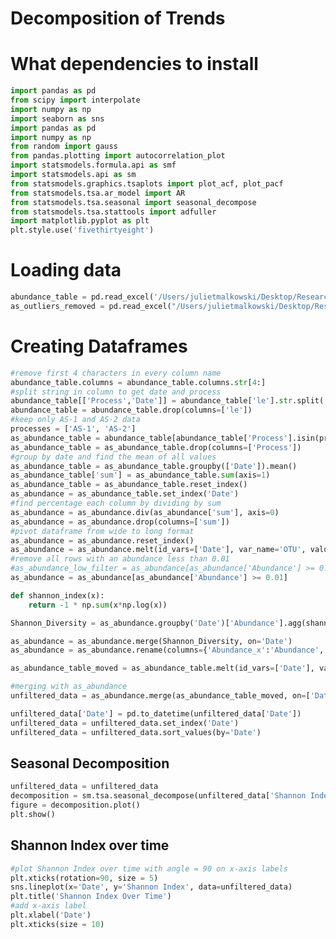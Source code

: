 # Decomposition of Trends

# What dependencies to install
```python
import pandas as pd
from scipy import interpolate
import numpy as np
import seaborn as sns
import pandas as pd
import numpy as np
from random import gauss
from pandas.plotting import autocorrelation_plot
import statsmodels.formula.api as smf
import statsmodels.api as sm
from statsmodels.graphics.tsaplots import plot_acf, plot_pacf
from statsmodels.tsa.ar_model import AR
from statsmodels.tsa.seasonal import seasonal_decompose
from statsmodels.tsa.stattools import adfuller
import matplotlib.pyplot as plt
plt.style.use('fivethirtyeight')
```

# Loading data
```python
abundance_table = pd.read_excel('/Users/julietmalkowski/Desktop/Research/Kinetic_Model/abundance_table.xlsx')
as_outliers_removed = pd.read_excel("/Users/julietmalkowski/Desktop/Research/Kinetic_Model/as_outliers_removed_june16.xlsx")
```

# Creating Dataframes
```python
#remove first 4 characters in every column name
abundance_table.columns = abundance_table.columns.str[4:] 
#split string in column to get date and process
abundance_table[['Process','Date']] = abundance_table['le'].str.split('_',expand=True)
abundance_table = abundance_table.drop(columns=['le'])
#keep only AS-1 and AS-2 data
processes = ['AS-1', 'AS-2']
as_abundance_table = abundance_table[abundance_table['Process'].isin(processes)]
as_abundance_table = as_abundance_table.drop(columns=['Process'])
#group by date and find the mean of all values
as_abundance_table = as_abundance_table.groupby(['Date']).mean()
as_abundance_table['sum'] = as_abundance_table.sum(axis=1)
as_abundance_table = as_abundance_table.reset_index()
as_abundance = as_abundance_table.set_index('Date')
#find percentage each column by dividing by sum
as_abundance = as_abundance.div(as_abundance['sum'], axis=0)
as_abundance = as_abundance.drop(columns=['sum'])
#pivot dataframe from wide to long format
as_abundance = as_abundance.reset_index()
as_abundance = as_abundance.melt(id_vars=['Date'], var_name='OTU', value_name='Abundance')
#remove all rows with an abundance less than 0.01
#as_abundance_low_filter = as_abundance[as_abundance['Abundance'] >= 0.0005] 
as_abundance = as_abundance[as_abundance['Abundance'] >= 0.01] 

def shannon_index(x):
    return -1 * np.sum(x*np.log(x))

Shannon_Diversity = as_abundance.groupby('Date')['Abundance'].agg(shannon_index).reset_index()

as_abundance = as_abundance.merge(Shannon_Diversity, on='Date')
as_abundance = as_abundance.rename(columns={'Abundance_x':'Abundance', 'Abundance_y':'Shannon Index'})

as_abundance_table_moved = as_abundance_table.melt(id_vars=['Date'], var_name='OTU', value_name='Counts')

#merging with as_abundance
unfiltered_data = as_abundance.merge(as_abundance_table_moved, on=['Date','OTU'])

unfiltered_data['Date'] = pd.to_datetime(unfiltered_data['Date'])
unfiltered_data = unfiltered_data.set_index('Date')
unfiltered_data = unfiltered_data.sort_values(by='Date')

```


## Seasonal Decomposition
```python
unfiltered_data = unfiltered_data
decomposition = sm.tsa.seasonal_decompose(unfiltered_data['Shannon Index'], period = 4) 
figure = decomposition.plot()
plt.show()
```


## Shannon Index over time
``` python
#plot Shannon Index over time with angle = 90 on x-axis labels
plt.xticks(rotation=90, size = 5)
sns.lineplot(x='Date', y='Shannon Index', data=unfiltered_data)
plt.title('Shannon Index Over Time')
#add x-axis label
plt.xlabel('Date')
plt.xticks(size = 10)
```
